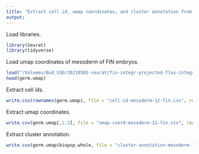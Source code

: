 ```yaml
---
title: "Extract cell id, umap coordinates, and cluster annotation from mesoderm of FIN embryos"
output: 
---
```


Load libraries.
```r
library(Seurat)
library(tidyverse)
```

Load umap coordinates of mesoderm of FIN embryos.
```r
load("/Volumes/Bud_SSD/20210505-seurat/fin-integr-projected-flox-integr-clust-5-18/fin-MES-clust-12/projected-umap-by-bio-pop-fin-MES-clust-12.Robj")
head(germ.umap)
```

Extract cell ids.
```r
write.csv(rownames(germ.umap), file = "cell-id-mesoderm-12-fin.csv", row.names = rownames(germ.umap))
```

Extract umap coordinates.
```r
write.csv(germ.umap[,1:2], file = "umap-coord-mesoderm-12-fin.csv", row.names = TRUE)
```

Extract cluster annotation.
```r
write.csv(germ.umap$biopop.whole, file = "cluster-annotation-mesoderm-12-fin.csv", row.names = rownames(germ.umap))
```
